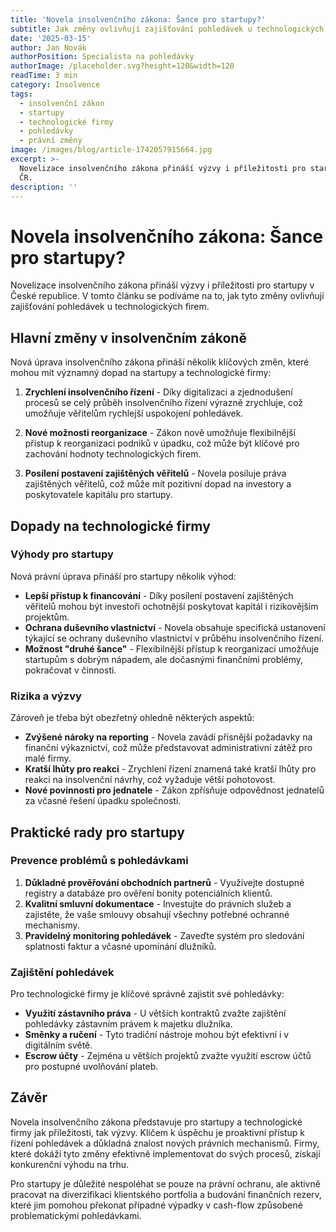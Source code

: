 ```yaml
---
title: 'Novela insolvenčního zákona: Šance pro startupy?'
subtitle: Jak změny ovlivňují zajišťování pohledávek u technologických firem
date: '2025-03-15'
author: Jan Novák
authorPosition: Specialista na pohledávky
authorImage: /placeholder.svg?height=120&width=120
readTime: 3 min
category: Insolvence
tags:
  - insolvenční zákon
  - startupy
  - technologické firmy
  - pohledávky
  - právní změny
image: /images/blog/article-1742057915664.jpg
excerpt: >-
  Novelizace insolvenčního zákona přináší výzvy i příležitosti pro startupy v
  ČR.
description: ''
---
```


# Novela insolvenčního zákona: Šance pro startupy?

Novelizace insolvenčního zákona přináší výzvy i příležitosti pro startupy v České republice. V tomto článku se podíváme na to, jak tyto změny ovlivňují zajišťování pohledávek u technologických firem.

## Hlavní změny v insolvenčním zákoně

Nová úprava insolvenčního zákona přináší několik klíčových změn, které mohou mít významný dopad na startupy a technologické firmy:

1. **Zrychlení insolvenčního řízení** - Díky digitalizaci a zjednodušení procesů se celý průběh insolvenčního řízení výrazně zrychluje, což umožňuje věřitelům rychlejší uspokojení pohledávek.

2. **Nové možnosti reorganizace** - Zákon nově umožňuje flexibilnější přístup k reorganizaci podniků v úpadku, což může být klíčové pro zachování hodnoty technologických firem.

3. **Posílení postavení zajištěných věřitelů** - Novela posiluje práva zajištěných věřitelů, což může mít pozitivní dopad na investory a poskytovatele kapitálu pro startupy.

## Dopady na technologické firmy

### Výhody pro startupy

Nová právní úprava přináší pro startupy několik výhod:

- **Lepší přístup k financování** - Díky posílení postavení zajištěných věřitelů mohou být investoři ochotnější poskytovat kapitál i rizikovějším projektům.
- **Ochrana duševního vlastnictví** - Novela obsahuje specifická ustanovení týkající se ochrany duševního vlastnictví v průběhu insolvenčního řízení.
- **Možnost "druhé šance"** - Flexibilnější přístup k reorganizaci umožňuje startupům s dobrým nápadem, ale dočasnými finančními problémy, pokračovat v činnosti.

### Rizika a výzvy

Zároveň je třeba být obezřetný ohledně některých aspektů:

- **Zvýšené nároky na reporting** - Novela zavádí přísnější požadavky na finanční výkaznictví, což může představovat administrativní zátěž pro malé firmy.
- **Kratší lhůty pro reakci** - Zrychlení řízení znamená také kratší lhůty pro reakci na insolvenční návrhy, což vyžaduje větší pohotovost.
- **Nové povinnosti pro jednatele** - Zákon zpřísňuje odpovědnost jednatelů za včasné řešení úpadku společnosti.

## Praktické rady pro startupy

### Prevence problémů s pohledávkami

1. **Důkladné prověřování obchodních partnerů** - Využívejte dostupné registry a databáze pro ověření bonity potenciálních klientů.
2. **Kvalitní smluvní dokumentace** - Investujte do právních služeb a zajistěte, že vaše smlouvy obsahují všechny potřebné ochranné mechanismy.
3. **Pravidelný monitoring pohledávek** - Zaveďte systém pro sledování splatnosti faktur a včasné upomínání dlužníků.

### Zajištění pohledávek

Pro technologické firmy je klíčové správně zajistit své pohledávky:

- **Využití zástavního práva** - U větších kontraktů zvažte zajištění pohledávky zástavním právem k majetku dlužníka.
- **Směnky a ručení** - Tyto tradiční nástroje mohou být efektivní i v digitálním světě.
- **Escrow účty** - Zejména u větších projektů zvažte využití escrow účtů pro postupné uvolňování plateb.

## Závěr

Novela insolvenčního zákona představuje pro startupy a technologické firmy jak příležitosti, tak výzvy. Klíčem k úspěchu je proaktivní přístup k řízení pohledávek a důkladná znalost nových právních mechanismů. Firmy, které dokáží tyto změny efektivně implementovat do svých procesů, získají konkurenční výhodu na trhu.

Pro startupy je důležité nespoléhat se pouze na právní ochranu, ale aktivně pracovat na diverzifikaci klientského portfolia a budování finančních rezerv, které jim pomohou překonat případné výpadky v cash-flow způsobené problematickými pohledávkami.
